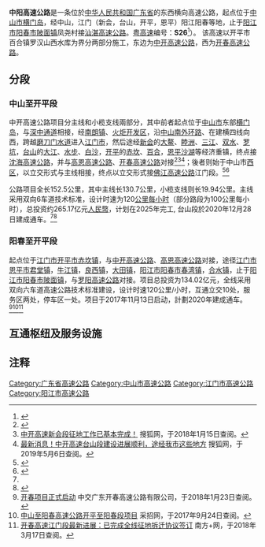 {{noteTA
|G1=Units
}}
{{GD Future infrastructure}}
{{中国高速公路信息框
| 编号 = S26
| 省名 = Guangdong
| 名称 = 中山-阳春高速公路 
| 地圖 = 
| 路线简称 = 中阳
| 最近通車日期 = 2020年12月28日（台山段）
| 规划总里程 = 152.5
| 起点 = [[中山市|中山市]][[横门岛|横门岛]]
| 终点 = [[阳江市|阳江市]][[阳春市|阳春市]][[陂面镇|陂面镇]]凤尧村
|section2=主线
|length_km2=130.7
|section3=小榄支线
|length_km3=19.94
}}
'''中阳高速公路'''是一条位於[[中华人民共和国|中华人民共和国]][[广东省|广东省]]的东西横向高速公路，起点位于[[中山市|中山市]][[横门岛|横门岛]]，经中山，江门（新会，台山，开平，恩平）阳江阳春等地，止于[[阳江市|阳江市]][[阳春市|阳春市]][[陂面镇|陂面镇]]凤尧村接[[汕湛高速公路|汕湛高速公路]]。[[广东高速公路|粤高速]]编号：'''S26'''<ref>{{cite web|url=http://bbs.rednet.cn/forum.php?mod=viewthread&tid=46697857&page=1|title=广东省交通运输厅关于印发广东省高速公路网路线命名和编号规则（2017年修订版）的通知|work=红网论坛|date=2017-03-21|accessdate=2019-06-11|archiveurl=https://web.archive.org/web/20180122001046/http://bbs.rednet.cn/forum.php?mod=viewthread&tid=4669785%E5%BC%80%E5%B9%B3%E5%B8%82%E7%99%BE%E5%90%88%E9%95%87%E7%BD%97%E6%B1%89%E5%B1%B1%E8%A5%BF%E6%B0%B4%E5%BA%937&page=1|archivedate=2018-01-22|deadurl=yes}}</ref>）。
该高速以开平市百合镇罗汉山西水库为界分两部分施工，东边为[[中开高速公路|中开高速公路]]，西为[[开春高速公路|开春高速公路]]。
== 分段 ==
=== 中山至开平段 ===
{{main|中开高速公路}}
中开高速公路项目分主线和小榄支线兩部分，其中前者起点位于[[中山市|中山市]]东部[[横门岛|横门岛]]，与[[深中通道|深中通道]]相接，经[[南朗镇|南朗镇]]、[[火炬开发区|火炬开发区]]，沿[[中山南外环路|中山南外环路]]、在建横四线向西，跨越[[磨刀门水道|磨刀门水道]]进入[[江门市|江门市]]，然后途经[[新会|新会]]的[[大鳌|大鳌]]、[[睦洲|睦洲]]、[[三江鎮_(江門市)|三江]]、[[双水|双水]]、[[羅坑鎮_(江門市)|罗坑]]，[[台山市|台山]]的[[大江鎮_(台山市)|大江]]、[[水步|水步]]、[[白沙鎮_(台山市)|白沙]]，[[开平市|开平]]的[[赤坎鎮|赤坎]]、[[百合镇_(开平市)|百合]]，[[恩平|恩平]][[沙湖鎮_(恩平市)|沙湖]]等经济重镇，终点接[[沈海高速公路|沈海高速公路]]，并与[[高恩高速公路|高恩高速公路]]、[[开春高速公路|开春高速公路]]对接<ref name="搜狐焦点江门站">{{cite web|url=https://m.focus.cn/jiangmen/zixun/20744e69dcde1160.html|date=2018-08-30|accessdate=2019-06-10|title=中开高速有新进展!以后从江门开车去深圳只要1小时!|work=搜狐焦点江门站}}</ref><ref>[https://m.sohu.com/a/202467431_270606 中开高速新会段征地工作已基本完成！] 搜狐网，于2018年1月15日查阅。</ref><ref>[https://m.sohu.com/a/299793092_167894 最新消息！中开高速台山段建设进展顺利，途经我市这些地方] 搜狐网，于2019年5月6日查阅。</ref>；後者则始于中山市[[西區街道|西区]]，以立交形式与主线相接，终点以立交形式接[[佛江高速公路|佛江高速公路]]江门段。<ref name="高速公路网">{{cite web|title=中开高速公路|work=高速公路网|url=http://www.chinahighway.org/view/639.html|accessdate=2019-06-10|archive-url=https://web.archive.org/web/20190104005932/http://www.chinahighway.org/view/639.html|archive-date=2019-01-04|dead-url=no}}</ref><ref name="搜狐网">{{cite web|url=http://www.sohu.com/a/250851895_674982|title=中开高速拟设5个出入口|work=搜狐网|accessdate=2018年9月4日|date=2018-08-29}}{{Dead link|date=2019年12月 |bot=InternetArchiveBot |fix-attempted=yes }}</ref> 

公路项目全长152.5公里，其中主线长130.7公里，小榄支线则长19.94公里。主线采用双向6车道技术标准，设计时速为120[[公里每小时|公里每小时]]（部分路段为100公里每小时），总投资约265.17亿元[[人民幣|人民幣]]，计划在2025年完工, 台山段於2020年12月28日建成通车。<ref name="高速公路网"/><ref>{{cite web|url=https://new.qq.com/omn/20190327/20190327A0EW9800|title=中开高速预计后年通车|work=腾讯网|accessdate=2019-06-11|date=2019-03-27}}</ref>

=== 阳春至开平段 ===
{{main|开春高速公路}}
起点位于[[江门市|江门市]][[开平市|开平市]][[赤坎镇|赤坎镇]]，与[[中开高速公路|中开高速公路]]、[[高恩高速公路|高恩高速公路]]对接，途径[[江门市|江门市]][[恩平市|恩平市]][[君堂镇|君堂镇]]，[[牛江镇|牛江镇]]，[[良西镇|良西镇]]，[[大田镇|大田镇]]，[[阳江市|阳江市]][[阳春市|阳春市]][[春湾镇|春湾镇]]，[[合水镇|合水镇]]，止于[[阳江市|阳江市]][[阳春市|阳春市]][[陂面镇|陂面镇]]，与[[罗阳高速公路|罗阳高速公路]]对接。项目总投资为134.02亿元，全线采用双向六车道高速公路技术标准建设，设计时速120公里/小时，互通立交10处，服务区两处，停车区一处。项目于2017年11月13日启动，計劃2020年建成通车。<ref>[http://kaichun.cccc4.com/article/255 开春项目正式启动] {{Wayback|url=http://kaichun.cccc4.com/article/255 |date=20201129081310 }} 中交广东开春高速公路有限公司，于2018年1月23日查阅。</ref><ref>[https://www.bidcenter.com.cn/njrl/riliNjdateils-3-924127.html# 中山至阳春高速公路开平至阳春段项目] 采招网，于2017年9月24日查阅。</ref><ref>[http://static.nfapp.southcn.com/content/201712/02/c823412.html 开春高速江门段最新进展：已完成全线征地拆迁协议签订] 南方+网，于2018年3月17日查阅。</ref>
== 互通枢纽及服务设施 ==
{{Start expwy exit box|place=1}}
{{Expwy exit item|index= |place=[[中山市|中山市]]|place rows=9|type=EH|state=U|name=横门|highway connection={{China Expwy Name||[[中山东部外环高速公路|中山东部外环高速公路]]|P=Guangdong}}<br>{{China Expwy Name|G2518|[[深中通道|深中通道]]}}|road connection=民朗大道}}
{{Expwy exit item|index= |type=E|state=U|name=火炬东|road connection=博爱路}}
{{Expwy exit item|index=16 |type=H|state=U|name=火炬西|highway connection={{China Expwy Name|G2518|[[广珠东线高速公路|广珠东线高速公路]]|L1=G0425}}}}
{{Expwy exit item|index= |type=E|state=U|name=城区东|dist start=}}
{{Expwy exit item|index=25 |type=E|state=U|name=东苑路|road connection=南外环路、东苑路}}
{{Expwy exit item|index=33 |type=E|state=U|name=凤凰山|road connection=工业大道，凤凰路}}
{{Expwy exit item|index=38 |type=H|state=U|name=沙溪|dist start=|highway connection={{China Expwy Name|G94|[[广珠西线高速公路|广珠西线高速公路]]}}}}
{{Expwy exit item|index=40 |type=E|state=U|name=横栏|dist start=|comment=西二环路}}
{{Expwy exit item|index=44 |type=E|state=U|name=寳裕|dist start=|road connection=[[中山西部外环高速|中山西部外环高速]]}}
{{Expwy exit item|index= |place=[[江门市|江门市]]<br >[[新会区|新会区]]|place rows=7|type=E|state=U|name=大鳌|dist start=232乡道}}
{{Expwy exit item|index= |type=H|state=U|name=新沙|dist start=|highway connection={{China Expwy Name|S47|[[江珠高速公路|江珠高速公路]]|P=Guangdong}}}}
{{Expwy exit item|index= |type=E|state=U|name=睦州北|dist start=|road connection=新中公路}}
{{Expwy exit item|index= |type=E|state=U|name=三江|dist start=|road connection={{中国省道名|270|P=广东|银湖路}}}}
{{Expwy exit item|index= |type=E|state=U|name=双水|dist start=|road connection={{中国省道名|271|P=广东|双水大道南}}}}
{{Expwy exit item|index= |type=E|state=U|name=天亭|dist start=}}
{{Expwy exit item|index= |type=E|state=U|name=罗坑|dist start=}}
{{Expwy exit item|index= |place=[[江门市|江门市]]<br >[[台山市|台山市]]|place rows=5|type=E|state=U|name=安里|dist start=|road connection={{中国县道名|539}}}}
{{Expwy exit item|index= |type=H|name=大江南|dist start=|highway connection={{China Expwy Name|S49|[[新台高速公路|新台高速公路]]|P=Guangdong}}}}
{{Expwy exit item|index= |type=E|name=水步|dist start=}}
{{Expwy exit item|index= |type=E|name=华安|dist start=|road connection=328乡道}}
{{Expwy exit item|index= |type=E|name=白沙|dist start=|road connection={{中国省道名|274|P=广东|中和路}}}}
{{Expwy exit item|index= |place=[[江门市|江门市]]<br >[[开平市|开平市]]|place rows=3|type=E|state=U|name=赤坎|dist start=|road connection={{中国县道名|557}}}}
{{Expwy exit item|index= |type=E|state=U|name=百合|road connection={{中国国道名|325}}|dist start=}}
{{Expwy exit item|index= |type=H|state=U|name=罗汉山|dist start=|highway connection={{China Expwy Name|S5|[[高恩高速公路|高恩高速公路]]|P=Guangdong}}}}
{{Expwy exit item|place=[[江门市|江门市]]<br />[[恩平市|恩平市]]|place rows=5|type=E|state=U|name=君堂|road connection=文澜大道|dist start=}}
{{Expwy exit item|type=H|state=U|name=沙岗|highway connection={{China Expwy Name|G15|[[开阳高速公路|开阳高速公路]]}}}}
{{Expwy exit item|type=E|state=U|name=牛江|road connection={{中国县道名|558|莲开大道}}|dist start=}}
{{Expwy exit item|type=E|state=U|name=良西|road connection={{中国省道名|369|P=广东|恩春中路}}|dist start=}}
{{Expwy exit item|type=E|state=U|name=大田|road connection={{中国省道名|369|P=广东|恩春中路}}|dist start=}}
{{Expwy exit item|place=[[阳江市|阳江市]]<br />[[阳春市|阳春市]]|place rows=4|type=E|state=U|name=春湾|road connection=125乡道|dist start=}}
{{Expwy exit item|type=E|state=U|name=合水|road connection={{中国国道名|234|建设南路}}|dist start=}}
{{Expwy exit item|type=E|state=U|name=新民|road connection={{中国县道名|601}}|dist start=}}
{{Expwy exit item|type=H|state=U|name=南星|highway connection={{China Expwy Name|S14|[[罗阳高速公路|罗阳高速公路]]|L1=S51|P=Guangdong|P1=Guangdong}}}}
{{End expwy exit box|place=1}}

== 注释 ==
{{reflist}}
{{广东省高速公路}}

[[Category:广东省高速公路|Category:广东省高速公路]]
[[Category:中山市高速公路|Category:中山市高速公路]]
[[Category:江门市高速公路|Category:江门市高速公路]]
[[Category:阳江市高速公路|Category:阳江市高速公路]]